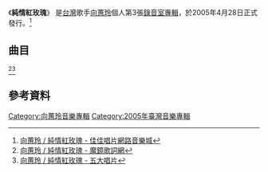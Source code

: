 {{Infobox Album
| Name  = 純情紅玫瑰
| Type  = 專輯
| Cover  = Mika Xiang 2005.jpg
| Artist  = [[向蕙玲|向蕙玲]]
| Released   = 2005年4月28日
| Genre = [[台語流行音樂|台語流行音樂]]
| Label = 偉城國際
| Producer = [[羅安_(詞曲作家)|羅安]] （本名:張為-{杰}-）
| Last album = [[我愛的人不是愛我的人|我愛的人不是愛我的人]]<br/><small>2004年</small>
| This album = '''純情紅玫瑰'''<br/><small>2005年</small>
| Next album = [[不免你抱歉|不免你抱歉]]<br/><small>2007年</small>
}}
《'''純情紅玫瑰'''》 是[[台灣|台灣]]歌手[[向蕙玲|向蕙玲]]個人第3張[[錄音室專輯|錄音室專輯]]，於2005年4月28日正式發行。<ref>[https://www.ccr.com.tw/goods/59954 向蕙玲 / 純情紅玫瑰 - 佳佳唱片網路音樂城]</ref>

==曲目==
<ref>[http://mojim.com/tw104471x1.htm 向蕙玲 / 純情紅玫瑰 - 魔鏡歌詞網]</ref><ref>[http://www.5music.com.tw/CDList-C.asp?cdno=426415679714 向蕙玲 / 純情紅玫瑰 - 五大唱片]</ref>
{{Tracklist

| longnote_column = yes
| music_credits = yes
| lyrics_credits = yes
| arranger_credits = yes

| title1 = 漂泊的愛
| music1 = 羅安
| lyrics1 = 羅安/郭之儀
| arranger1 = 張振-{杰}-
| longnote1 = 三立《[[台灣龍捲風|台灣龍捲風]]》片尾曲  
| length1 = 

| title2 = 純情紅玫瑰
| music2 = 羅安/郭之儀
| lyrics2 = 羅安/郭之儀
| arranger2 = 尤景仰 
| longnote2 = 
| length2 = 

| title3 = 情人裳
| music3 = 郭之儀/羅安
| lyrics3 = 郭之儀/羅安
| arranger3 = 陳飛午
| longnote3 =  
| length3 = 

| title4 = 今夜又擱塊落雨
| music4 = 黃敏
| lyrics4 = 黃敏
| arranger4 = 尤景仰
| longnote4 = 
| length4 = 

| title5 = 初戀
| music5 = 陳百潭
| lyrics5 = 陳百潭
| arranger5 = 黃文龍
| longnote5 = 
| length5 = 

| title6 = 車站
| music6 = 林垂立
| lyrics6 = 林垂立
| arranger6 = 蔡宏勳
| longnote6 =  
| length6 = 

| title7 = 海海人生
| music7 = 張國榮
| lyrics7 = 娃娃
| arranger7 = 黃文龍
| longnote7 = 
| length7 = 

| title8 = 秘密情人
| music8 = 張勇強
| lyrics8 = 張勇強
| arranger8 = 蔡宏勳
| longnote8 = 
| length8 = 

| title9 = 愛人醉落去
| music9 = 四方草人
| lyrics9 = 謝玉娟
| arranger9 = 尤景仰
| longnote9 = 
| length9 = 

| title10 = 你是我所有的性命
| music10 = 張勇強
| lyrics10 = 張勇強
| arranger10 = 尤景仰
| longnote10 = 
| length10 =
 
| total_length = 
}}

==參考資料==
<references/>
[[Category:向蕙玲音樂專輯|Category:向蕙玲音樂專輯]]
[[Category:2005年臺灣音樂專輯|Category:2005年臺灣音樂專輯]]